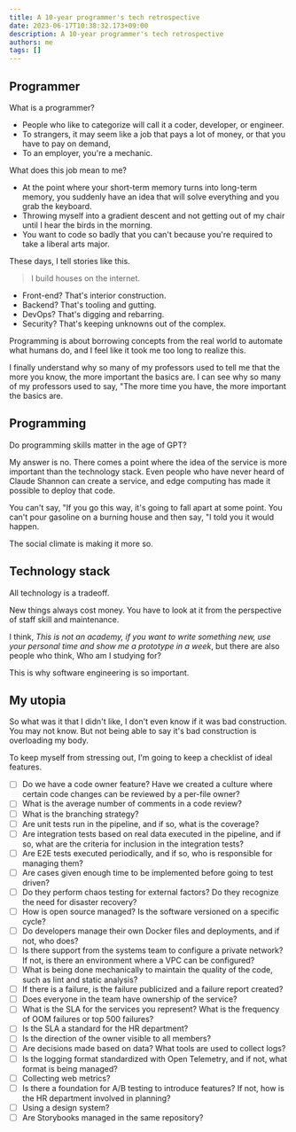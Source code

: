 ```yaml
---
title: A 10-year programmer's tech retrospective
date: 2023-06-17T10:38:32.173+09:00
description: A 10-year programmer's tech retrospective
authors: me
tags: []
---
```


## Programmer

What is a programmer?

- People who like to categorize will call it a coder, developer, or engineer.
- To strangers, it may seem like a job that pays a lot of money, or that you have to pay on demand,
- To an employer, you're a mechanic.

What does this job mean to me?

- At the point where your short-term memory turns into long-term memory, you suddenly have an idea that will solve everything and you grab the keyboard.
- Throwing myself into a gradient descent and not getting out of my chair until I hear the birds in the morning.
- You want to code so badly that you can't because you're required to take a liberal arts major.

These days, I tell stories like this.

> I build houses on the internet.

- Front-end? That's interior construction.
- Backend? That's tooling and gutting.
- DevOps? That's digging and rebarring.
- Security? That's keeping unknowns out of the complex.

Programming is about borrowing concepts from the real world to automate what humans do, and I feel like it took me too long to realize this.

I finally understand why so many of my professors used to tell me that the more you know, the more important the basics are. I can see why so many of my professors used to say, "The more time you have, the more important the basics are.

## Programming

Do programming skills matter in the age of GPT?

My answer is no. There comes a point where the idea of the service is more important than the technology stack.
Even people who have never heard of Claude Shannon can create a service, and edge computing has made it possible to deploy that code.

You can't say, "If you go this way, it's going to fall apart at some point.
You can't pour gasoline on a burning house and then say, "I told you it would happen.

The social climate is making it more so.

## Technology stack

All technology is a tradeoff.

New things always cost money. You have to look at it from the perspective of staff skill and maintenance.

I think, _This is not an academy, if you want to write something new, use your personal time and show me a prototype in a week_, but there are also people who think, Who am I studying for?

This is why software engineering is so important.

## My utopia

So what was it that I didn't like, I don't even know if it was bad construction. You may not know.
But not being able to say it's bad construction is overloading my body.

To keep myself from stressing out, I'm going to keep a checklist of ideal features.

- [ ] Do we have a code owner feature? Have we created a culture where certain code changes can be reviewed by a per-file owner?
- [ ] What is the average number of comments in a code review?
- [ ] What is the branching strategy?
- [ ] Are unit tests run in the pipeline, and if so, what is the coverage?
- [ ] Are integration tests based on real data executed in the pipeline, and if so, what are the criteria for inclusion in the integration tests?
- [ ] Are E2E tests executed periodically, and if so, who is responsible for managing them?
- [ ] Are cases given enough time to be implemented before going to test driven?
- [ ] Do they perform chaos testing for external factors? Do they recognize the need for disaster recovery?
- [ ] How is open source managed? Is the software versioned on a specific cycle?
- [ ] Do developers manage their own Docker files and deployments, and if not, who does?
- [ ] Is there support from the systems team to configure a private network? If not, is there an environment where a VPC can be configured?
- [ ] What is being done mechanically to maintain the quality of the code, such as lint and static analysis?
- [ ] If there is a failure, is the failure publicized and a failure report created?
- [ ] Does everyone in the team have ownership of the service?
- [ ] What is the SLA for the services you represent? What is the frequency of OOM failures or top 500 failures?
- [ ] Is the SLA a standard for the HR department?
- [ ] Is the direction of the owner visible to all members?
- [ ] Are decisions made based on data? What tools are used to collect logs?
- [ ] Is the logging format standardized with Open Telemetry, and if not, what format is being managed?
- [ ] Collecting web metrics?
- [ ] Is there a foundation for A/B testing to introduce features? If not, how is the HR department involved in planning?
- [ ] Using a design system?
- [ ] Are Storybooks managed in the same repository?

